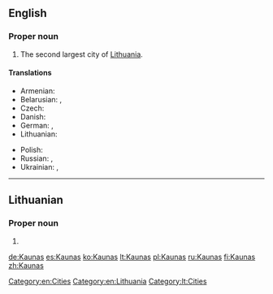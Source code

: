 ==English==
{{wikipedia}}

===Proper noun===
{{en-proper noun}}

# The second largest city of [[Lithuania]].

====Translations====
{{trans-top|city}}
* Armenian: {{t-|hy|Կաունաս|tr=Kaunas}}
* Belarusian: {{t-|be|Koўнa|n|tr=Kóŭna}},  {{t-|be|Каўнас|m|tr=Káŭnas}}
* Czech: {{t-|cs|Kaunas|m}}
* Danish: {{t|da|Kaunas}}
* German: {{t-|de|Kauen|n}}, {{t+|de|Kaunas|n}}
* Lithuanian: {{t+|lt|Kaunas|f}}
{{trans-mid}}
* Polish: {{t-|pl|Kowno|n}}
* Russian: {{t-|ru|Каунас|m|tr=Káunas}},  {{qualifier|obsolete}} {{t-|ru|Ковно|n|tr=Kóvno}}
* Ukrainian: {{t-|uk|Каунас|m|tr=Káunas}},  {{qualifier|obsolete}} {{t-|uk|Ковно|tr=Kóvno}}
{{trans-bottom}}

[[Category:en:Cities]]
[[Category:en:Lithuania]]

----

==Lithuanian==

===Proper noun===
{{lt-proper noun}}

# {{l|en|Kaunas}}

[[Category:lt:Cities]]

[[de:Kaunas]]
[[es:Kaunas]]
[[ko:Kaunas]]
[[lt:Kaunas]]
[[pl:Kaunas]]
[[ru:Kaunas]]
[[fi:Kaunas]]
[[zh:Kaunas]]